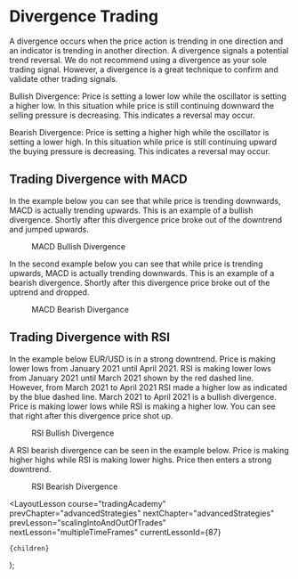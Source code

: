 
# Divergence Trading

A divergence occurs when the price action is trending in one direction and an indicator is trending in another direction. A
divergence signals a potential trend reversal. We do not recommend using a divergence as your sole trading signal. However,
a divergence is a great technique to confirm and validate other trading signals.

Bullish Divergence: Price is setting a lower low while the oscillator is setting a higher low. In this situation while price
is still continuing downward the selling pressure is decreasing. This indicates a reversal may occur.

Bearish Divergence: Price is setting a higher high while the oscillator is setting a lower high. In this situation while price
is still continuing upward the buying pressure is decreasing. This indicates a reversal may occur.

## Trading Divergence with MACD

In the example below you can see that while price is trending downwards, MACD is actually trending upwards. This is an example
of a bullish divergence. Shortly after this divergence price broke out of the downtrend and jumped upwards.

<figure>
  <Image
    src="/images/courses/tradingAcademy/advancedStrategies/divergence/Picture1.webp"
    height={514}
    width={977}
    alt=""
  />
  <figcaption>MACD Bullish Divergence</figcaption>
</figure>

In the second example below you can see that while price is trending upwards, MACD is actually trending downwards. This is an
example of a bearish divergence. Shortly after this divergence price broke out of the uptrend and dropped.

<figure>
  <Image
    src="/images/courses/tradingAcademy/advancedStrategies/divergence/Picture2.webp"
    height={535}
    width={977}
    alt=""
  />
  <figcaption>MACD Bearish Divergance</figcaption>
</figure>

## Trading Divergence with RSI

In the example below EUR/USD is in a strong downtrend. Price is making lower lows from January 2021 until April 2021. RSI is
making lower lows from January 2021 until March 2021 shown by the red dashed line. However, from March 2021 to April 2021 RSI
made a higher low as indicated by the blue dashed line. March 2021 to April 2021 is a bullish divergence. Price is making lower
lows while RSI is making a higher low. You can see that right after this divergence price shot up.

<figure>
  <Image
    src="/images/courses/tradingAcademy/advancedStrategies/divergence/Picture3.webp"
    height={535}
    width={977}
    alt=""
  />
  <figcaption>RSI Bullish Divergence</figcaption>
</figure>

A RSI bearish divergence can be seen in the example below. Price is making higher highs while RSI is making lower highs.
Price then enters a strong downtrend.

<figure>
  <Image
    src="/images/courses/tradingAcademy/advancedStrategies/divergence/Picture4.webp"
    height={510}
    width={977}
    alt=""
  />
  <figcaption>RSI Bearish Divergence</figcaption>
</figure>

  <LayoutLesson
    course="tradingAcademy"
    prevChapter="advancedStrategies"
    nextChapter="advancedStrategies"
    prevLesson="scalingIntoAndOutOfTrades"
    nextLesson="multipleTimeFrames"
    currentLessonId={87}
  >
    {children}
  </LayoutLesson>
);
